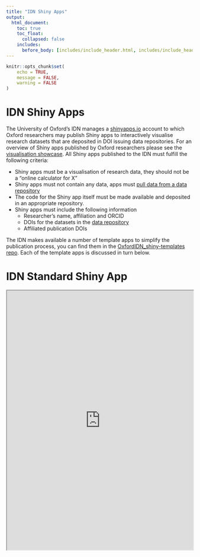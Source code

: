 ```yaml
---
title: "IDN Shiny Apps"
output:
  html_document:
    toc: true
    toc_float:
      collapsed: false
    includes:
      before_body: [includes/include_header.html, includes/include_header_navpage.html]
---
```


```r
knitr::opts_chunk$set(
	echo = TRUE,
	message = FALSE,
	warning = FALSE
)
```

# IDN Shiny Apps

The University of Oxford's IDN manages a [shinyapps.io](shinyapps.io) account to which Oxford researchers may publish Shiny apps to interactively visualise research datasets that are deposited in DOI issuing data repositories. For an overview of Shiny apps published by Oxford researchers please see the [visualisation showcase](idn.it.ox.ac.uk/visualisation-showcase). All Shiny apps published to the IDN must fulfill the following criteria:

- Shiny apps must be a visualisation of research data, they should not be a "online calculator for X"
- Shiny apps must not contain any data, apps must [pull data from a data repository](connecting-to-repositories.html)
- The code for the Shiny app itself must be made available and deposited in an appropriate repository.
- Shiny apps must include the following information
    - Researcher's name, affiliation and ORCID
    - DOIs for the datasets in the [data repository](connected-to-repositories.html)
    - Affiliated publication DOIs

The IDN makes available a number of template apps to simplify the publication process, you can find them in the [OxfordIDN_shiny-templates repo](https://github.com/ox-it/OxfordIDN-Shiny-Templates). Each of the template apps is discussed in turn below.

# IDN Standard Shiny App

<!--html_preserve-->
<iframe src="https://trainingidn.shinyapps.io/idn-standard-template/?allowPopout=TRUE" width="100%" height="700px"></iframe>
<!--/html_preserve-->

